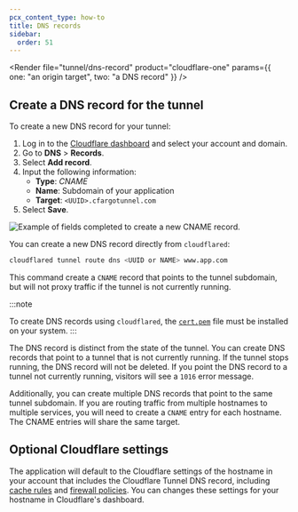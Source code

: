 ```yaml
---
pcx_content_type: how-to
title: DNS records
sidebar:
  order: 51
---
```



<Render
	file="tunnel/dns-record"
	product="cloudflare-one"
	params={{ one: "an origin target", two: "a DNS record" }}
/>

## Create a DNS record for the tunnel

<Tabs> <TabItem label="Dashboard">

To create a new DNS record for your tunnel:

1. Log in to the [Cloudflare dashboard](https://dash.cloudflare.com/) and select your account and domain.
2. Go to **DNS** > **Records**.
3. Select **Add record**.
4. Input the following information:
   - **Type**: _CNAME_
   - **Name**: Subdomain of your application
   - **Target**: `<UUID>.cfargotunnel.com`
5. Select **Save**.

![Example of fields completed to create a new CNAME record.](~/assets/images/cloudflare-one/connections/connect-apps/dns/dns-record.png)

</TabItem>

<TabItem label="cli">

You can create a new DNS record directly from `cloudflared`:

```sh
cloudflared tunnel route dns <UUID or NAME> www.app.com
```

This command create a `CNAME` record that points to the tunnel subdomain, but will not proxy traffic if the tunnel is not currently running.

:::note

To create DNS records using `cloudflared`, the [`cert.pem`](/cloudflare-one/connections/connect-networks/get-started/tunnel-useful-terms/#certpem) file must be installed on your system.
:::

</TabItem>

</Tabs>

The DNS record is distinct from the state of the tunnel. You can create DNS records that point to a tunnel that is not currently running. If the tunnel stops running, the DNS record will not be deleted. If you point the DNS record to a tunnel not currently running, visitors will see a `1016` error message.

Additionally, you can create multiple DNS records that point to the same tunnel subdomain. If you are routing traffic from multiple hostnames to multiple services, you will need to create a `CNAME` entry for each hostname. The CNAME entries will share the same target.

## Optional Cloudflare settings

The application will default to the Cloudflare settings of the hostname in your account that includes the Cloudflare Tunnel DNS record, including [cache rules](/cache/how-to/cache-rules/) and [firewall policies](/firewall/). You can changes these settings for your hostname in Cloudflare's dashboard.
